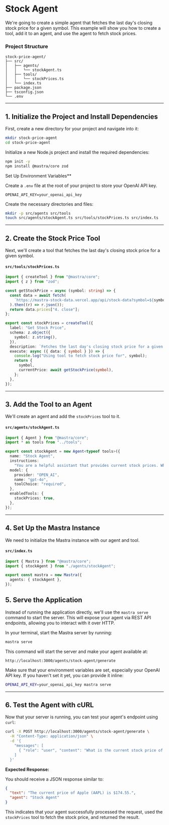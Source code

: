 # Stock Agent

We're going to create a simple agent that fetches the last day's closing stock price for a given symbol. This example will show you how to create a tool, add it to an agent, and use the agent to fetch stock prices.

### **Project Structure**

```
stock-price-agent/
├── src/
│   ├── agents/
│   │   └── stockAgent.ts
│   ├── tools/
│   │   └── stockPrices.ts
│   └── index.ts
├── package.json
├── tsconfig.json
└── .env
```

---

## **1. Initialize the Project and Install Dependencies**

First, create a new directory for your project and navigate into it:

```bash
mkdir stock-price-agent
cd stock-price-agent
```

Initialize a new Node.js project and install the required dependencies:

```bash
npm init -y
npm install @mastra/core zod
```

Set Up Environment Variables**

Create a `.env` file at the root of your project to store your OpenAI API key.

```env:.env
OPENAI_API_KEY=your_openai_api_key
```

Create the necessary directories and files:

```bash
mkdir -p src/agents src/tools
touch src/agents/stockAgent.ts src/tools/stockPrices.ts src/index.ts
```

---

## **2. Create the Stock Price Tool**

Next, we'll create a tool that fetches the last day's closing stock price for a given symbol.

#### `src/tools/stockPrices.ts`

```typescript:src/tools/stockPrices.ts
import { createTool } from "@mastra/core";
import { z } from "zod";

const getStockPrice = async (symbol: string) => {
  const data = await fetch(
    `https://mastra-stock-data.vercel.app/api/stock-data?symbol=${symbol}`,
  ).then((r) => r.json());
  return data.prices["4. close"];
};

export const stockPrices = createTool({
  label: "Get Stock Price",
  schema: z.object({
    symbol: z.string(),
  }),
  description: `Fetches the last day's closing stock price for a given symbol`,
  execute: async ({ data: { symbol } }) => {
    console.log("Using tool to fetch stock price for", symbol);
    return {
      symbol,
      currentPrice: await getStockPrice(symbol),
    };
  },
});
```

---

## **3. Add the Tool to an Agent**

We'll create an agent and add the `stockPrices` tool to it.

#### `src/agents/stockAgent.ts`

```typescript:src/agents/stockAgent.ts
import { Agent } from "@mastra/core";
import * as tools from "../tools";

export const stockAgent = new Agent<typeof tools>({
  name: "Stock Agent",
  instructions:
    "You are a helpful assistant that provides current stock prices. When asked about a stock, use the stock price tool to fetch the stock price.",
  model: {
    provider: "OPEN_AI",
    name: "gpt-4o",
    toolChoice: "required",
  },
  enabledTools: {
    stockPrices: true,
  },
});
```

---

## **4. Set Up the Mastra Instance**

We need to initialize the Mastra instance with our agent and tool.

#### `src/index.ts`

```typescript:src/index.ts
import { Mastra } from "@mastra/core";
import { stockAgent } from "./agents/stockAgent";

export const mastra = new Mastra({
  agents: { stockAgent },
});
```


## **5. Serve the Application**

Instead of running the application directly, we'll use the `mastra serve` command to start the server. This will expose your agent via REST API endpoints, allowing you to interact with it over HTTP.

In your terminal, start the Mastra server by running:

```bash
mastra serve
```

This command will start the server and make your agent available at:

```
http://localhost:3000/agents/stock-agent/generate
```

Make sure that your environment variables are set, especially your OpenAI API key. If you haven't set it yet, you can provide it inline:

```bash
OPENAI_API_KEY=your_openai_api_key mastra serve
```

---

## **6. Test the Agent with cURL**

Now that your server is running, you can test your agent's endpoint using `curl`:

```bash
curl -X POST http://localhost:3000/agents/stock-agent/generate \
  -H "Content-Type: application/json" \
  -d '{
    "messages": [
      { "role": "user", "content": "What is the current stock price of Apple (AAPL)?" }
    ]
  }'
```

**Expected Response:**

You should receive a JSON response similar to:

```json
{
  "text": "The current price of Apple (AAPL) is $174.55.",
  "agent": "Stock Agent"
}
```

This indicates that your agent successfully processed the request, used the `stockPrices` tool to fetch the stock price, and returned the result.